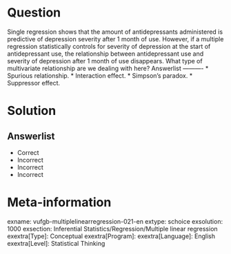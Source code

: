 Question
========

Single regression shows that the amount of antidepressants administered is predictive of depression severity after 1 month of use. However, if a multiple regression statistically controls for severity of depression at the start of antidepressant use, the relationship between antidepressant use and severity of depression after 1 month of use disappears. What type of multivariate relationship are we dealing with here? 
Answerlist
----------
* Spurious relationship.
* Interaction effect.
* Simpson's paradox.
* Suppressor effect.


Solution
========

Answerlist
----------
* Correct
* Incorrect
* Incorrect
* Incorrect

Meta-information
================
exname: vufgb-multiplelinearregression-021-en
extype: schoice
exsolution: 1000
exsection: Inferential Statistics/Regression/Multiple linear regression
exextra[Type]: Conceptual
exextra[Program]: 
exextra[Language]: English
exextra[Level]: Statistical Thinking

